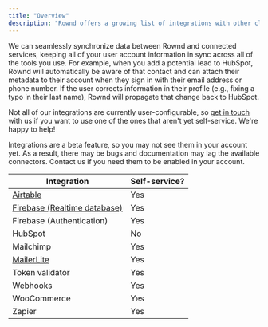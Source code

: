 ```yaml
---
title: "Overview"
description: "Rownd offers a growing list of integrations with other cloud services, CRMs, and more. Here's a list of the integrations we currently support."
---
```


We can seamlessly synchronize data between Rownd and connected
services, keeping all of your user account information in sync across
all of the tools you use. For example, when you add a potential lead to HubSpot,
Rownd will automatically be aware of that contact and can attach their metadata
to their account when they sign in with their email address or phone number. If
the user corrects information in their profile (e.g., fixing a typo in their
last name), Rownd will propagate that change back to HubSpot.

Not all of our integrations are currently user-configurable, so
[get in touch](https://rownd.io/contact) with us if you want to use one of the
ones that aren't yet self-service. We're happy to help!

<Note>
Integrations are a beta feature, so you may not see them in your account yet. As a result, there may be bugs and documentation may lag the available connectors. Contact us if you need them to be enabled in your account.
</Note>

| Integration                                                                                         | Self-service? |
| --------------------------------------------------------------------------------------------------- | ------------- |
| [Airtable](/rownd/guides/configuration/integrations/airtable)                                       | Yes           |
| [Firebase (Realtime database)](/rownd/guides/configuration/integrations/firebase-realtime-database) | Yes           |
| Firebase (Authentication)                                                                           | Yes           |
| HubSpot                                                                                             | No            |
| Mailchimp                                                                                           | Yes           |
| [MailerLite](/rownd/guides/configuration/integrations/mailerlite)                                   | Yes           |
| Token validator                                                                                     | Yes           |
| Webhooks                                                                                            | Yes           |
| WooCommerce                                                                                         | Yes           |
| Zapier                                                                                              | Yes           |
